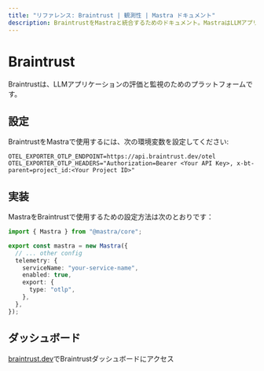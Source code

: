 ---
title: "リファレンス: Braintrust | 観測性 | Mastra ドキュメント"
description: BraintrustをMastraと統合するためのドキュメント。MastraはLLMアプリケーションの評価と監視プラットフォームです。
---

# Braintrust

Braintrustは、LLMアプリケーションの評価と監視のためのプラットフォームです。

## 設定

BraintrustをMastraで使用するには、次の環境変数を設定してください:

```env
OTEL_EXPORTER_OTLP_ENDPOINT=https://api.braintrust.dev/otel
OTEL_EXPORTER_OTLP_HEADERS="Authorization=Bearer <Your API Key>, x-bt-parent=project_id:<Your Project ID>"
```

## 実装

MastraをBraintrustで使用するための設定方法は次のとおりです：

```typescript
import { Mastra } from "@mastra/core";

export const mastra = new Mastra({
  // ... other config
  telemetry: {
    serviceName: "your-service-name",
    enabled: true,
    export: {
      type: "otlp",
    },
  },
});
```

## ダッシュボード

[braintrust.dev](https://www.braintrust.dev/)でBraintrustダッシュボードにアクセス

